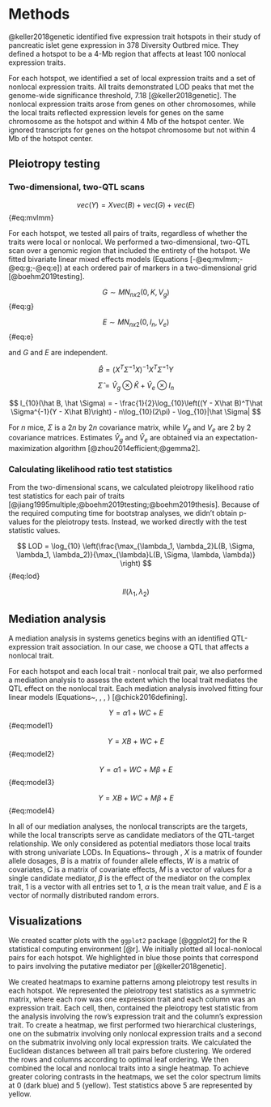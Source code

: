 # Methods

@keller2018genetic identified five expression trait hotspots in their
study of pancreatic islet gene expression in 378 Diversity Outbred mice. They
defined a hotspot to be a 4-Mb region that affects at least 100 nonlocal expression
traits.

For each hotspot, we identified a set of local expression traits and a
set of nonlocal expression traits. All traits demonstrated LOD peaks that met
the genome-wide significance threshold, 7.18 [@keller2018genetic].
The nonlocal expression traits arose from genes
on other chromosomes, while the local traits reflected expression levels for
genes on the same chromosome as the hotspot and within 4 Mb of the hotspot
center. We ignored transcripts for genes on the hotspot chromosome but not within 4 Mb of
the hotspot center.


## Pleiotropy testing

### Two-dimensional, two-QTL scans


$$
vec(Y) = X vec(B) + vec(G) + vec(E)
$${#eq:mvlmm}

For each hotspot, we tested all pairs of traits, regardless of whether the traits were local or nonlocal. We performed a
two-dimensional, two-QTL scan over a genomic region that included the entirety of the
hotspot. We fitted bivariate linear mixed effects models (Equations [-@eq:mvlmm;-@eq:g;-@eq:e]) at each ordered pair of markers in a two-dimensional grid [@boehm2019testing].




$$
G \sim MN_{n x 2}(0, K, V_g)
$${#eq:g}

$$
E \sim MN_{n x 2}(0, I_n, V_e)
$${#eq:e}

and $G$ and $E$ are independent.

$$
\hat B = (X^T\hat \Sigma^{-1}X)^{-1}X^T\hat\Sigma^{-1}Y
$$

$$
\hat \Sigma = \hat V_g \otimes \hat K + \hat V_e \otimes I_n
$$


$$
l_{10}(\hat B, \hat \Sigma) = - \frac{1}{2}\log_{10}\left((Y - X\hat B)^T\hat \Sigma^{-1}(Y - X\hat B)\right) - n\log_{10}(2\pi) - \log_{10}|\hat \Sigma|
$$


For $n$ mice, $\Sigma$ is a $2n$ by $2n$ covariance matrix, while $V_g$ and $V_e$ are $2$ by $2$ covariance matrices. Estimates $\hat V_g$ and $\hat V_e$ are obtained via an expectation-maximization algorithm [@zhou2014efficient;@gemma2].


### Calculating likelihood ratio test statistics

From the two-dimensional scans, we calculated pleiotropy likelihood ratio test statistics for each
pair of traits [@jiang1995multiple;@boehm2019testing;@boehm2019thesis]. Because of the required
computing time for bootstrap analyses, we didn't obtain p-values for the pleiotropy tests. Instead,
we worked directly with the test statistic values.



$$
LOD = \log_{10} \left(\frac{\max_{\lambda_1, \lambda_2}L(B, \Sigma, \lambda_1, \lambda_2)}{\max_{\lambda}L(B, \Sigma, \lambda, \lambda)} \right)
$${#eq:lod}


$$
ll(\lambda_1, \lambda_2)
$$


## Mediation analysis

A mediation analysis in systems genetics begins with an identified QTL-expression trait association. In our case, we choose a QTL that affects a nonlocal trait.

For each hotspot and each local trait - nonlocal trait pair, we also performed a
mediation analysis to assess the extent which the local trait mediates the QTL effect on the nonlocal trait. Each mediation analysis involved fitting four linear models (Equations~\ref{model1}, \ref{model2}, \ref{model3}, \ref{model4}) [@chick2016defining].

$$
Y = \alpha 1 + WC + E
$${#eq:model1}

$$
Y = XB + WC + E
$${#eq:model2}






$$
Y = \alpha 1 + WC + M\beta + E
$${#eq:model3}

$$
Y = XB + WC + M\beta + E
$${#eq:model4}

In all of our mediation analyses, the nonlocal transcripts are the targets, while the local
transcripts serve as candidate mediators of the QTL-target relationship. We only considered as potential mediators those local traits with strong univariate LODs.
In Equations~\ref{model1} through \ref{model4}, $X$ is a matrix of founder allele dosages,
$B$ is a matrix
of founder allele effects, $W$ is a matrix of covariates, $C$ is a matrix of covariate
effects, $M$ is a vector of values for a single candidate mediator, $\beta$ is the effect
of the mediator on the complex trait, 1 is a vector with all entries set to 1, $\alpha$
is the mean trait value, and $E$ is a vector of normally distributed random errors. 

## Visualizations

We created scatter plots with the `ggplot2` package [@ggplot2] for the R
statistical computing environment [@r]. We initially plotted all local-nonlocal pairs for each hotspot. We highlighted in blue those points that correspond to pairs involving the putative mediator per [@keller2018genetic].

We created heatmaps to examine patterns among pleiotropy test results in each hotspot.
We represented the pleiotropy test statistics as a symmetric matrix, where each row was one expression
trait and each column was an expression trait. Each cell, then, contained the pleiotropy test statistic
from the analysis involving the row's expression trait and the column's expression trait.
To create a heatmap, we first performed two hierarchical clusterings, one on the submatrix involving only
nonlocal expression traits and a second on the submatrix involving only local expression traits. We
calculated the Euclidean distances between all trait pairs before clustering. We ordered the rows and
columns according to optimal leaf ordering. We then combined the
local and nonlocal traits into a single heatmap. To achieve greater coloring contrasts in the heatmaps, we
set the color spectrum limits at 0 (dark blue) and 5 (yellow). Test statistics above 5 are represented by
yellow.




